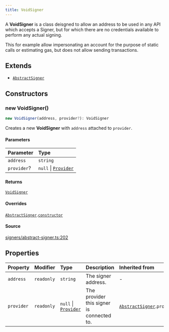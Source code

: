 ```yaml
---
title: VoidSigner
---
```


A **VoidSigner** is a class deisgned to allow an address to be used in any API which accepts a Signer, but for which
there are no credentials available to perform any actual signing.

This for example allow impersonating an account for the purpose of static calls or estimating gas, but does not allow
sending transactions.

## Extends

- [`AbstractSigner`](/content/classes/AbstractSigner)

## Constructors

### new VoidSigner()

```ts
new VoidSigner(address, provider?): VoidSigner
```

Creates a new **VoidSigner** with `address` attached to `provider`.

#### Parameters

| Parameter | Type |
| :------ | :------ |
| `address` | `string` |
| `provider`? | `null` \| [`Provider`](/content/interfaces/Provider) |

#### Returns

[`VoidSigner`](/content/classes/VoidSigner)

#### Overrides

[`AbstractSigner`](/content/classes/AbstractSigner).[`constructor`](/content/classes/AbstractSigner#constructors)

#### Source

[signers/abstract-signer.ts:202](https://github.com/dominant-strategies/quais.js/blob/7ad0a969a30d30fc2cf79fa0dcda980927cb6fd5/src/signers/abstract-signer.ts#L202)

## Properties

| Property | Modifier | Type | Description | Inherited from |
| :------ | :------ | :------ | :------ | :------ |
| `address` | `readonly` | `string` | The signer address. | - |
| `provider` | `readonly` | `null` \| [`Provider`](/content/interfaces/Provider) | The provider this signer is connected to. | [`AbstractSigner`](/content/classes/AbstractSigner).`provider` |
